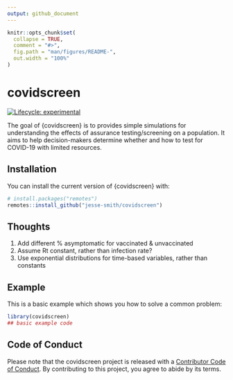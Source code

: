 ```yaml
---
output: github_document
---
```


<!-- README.md is generated from README.Rmd. Please edit that file -->

```r
knitr::opts_chunk$set(
  collapse = TRUE,
  comment = "#>",
  fig.path = "man/figures/README-",
  out.width = "100%"
)
```

# covidscreen

<!-- badges: start -->
[![Lifecycle: experimental](https://img.shields.io/badge/lifecycle-experimental-orange.svg)](https://lifecycle.r-lib.org/articles/stages.html#experimental)
<!-- badges: end -->

The goal of {covidscreen} is to provides simple simulations for understanding
the effects of assurance testing/screening on a population. It aims to help
decision-makers determine whether and how to test for COVID-19 with limited
resources.

## Installation

You can install the current version of {covidscreen} with:

``` r
# install.packages("remotes")
remotes::install_github("jesse-smith/covidscreen")
```

## Thoughts

1. Add different % asymptomatic for vaccinated & unvaccinated
2. Assume Rt constant, rather than infection rate?
3. Use exponential distributions for time-based variables, rather than constants

## Example

This is a basic example which shows you how to solve a common problem:

```r
library(covidscreen)
## basic example code
```

## Code of Conduct
  
Please note that the covidscreen project is released with a
[Contributor Code of Conduct](https://contributor-covenant.org/version/2/0/CODE_OF_CONDUCT.html).
By contributing to this project, you agree to abide by its terms.
